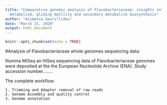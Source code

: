 ```yaml
---
title: "Comparative genomic analysis of Flavobacteriaceae: insights into carbohydrate
  metabolism, gliding motility and secondary metabolite biosynthesis"
author: "Asimenia Gavrillidou"
date: "March 31, 2020"
output: html_document
---
```


```r
knitr::opts_chunk$set(echo = TRUE)
```

#Analysis of Flavobacteriaceae whole genomes sequencing data:

Illumina MiSeq an HiSeq sequencing data of Flavobacteriaceae genomes were deposited at the the European Nucleotide Archive (ENA). Study accession number........

The complete workflow:

    1. Trimming and Adapter removal of raw reads
    2. Genome Assembly and quality control
    3. Genome annotation
